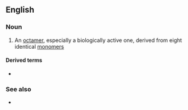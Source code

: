 ==English==

===Noun===
{{en-noun}}

# {{label|en|chemistry|biochemistry}} An [[octamer]], especially a biologically active one, derived from eight identical [[monomer]]s

====Derived terms====
* {{l|en|homooctameric}}

===See also===
* {{l|en|heterooctamer}}